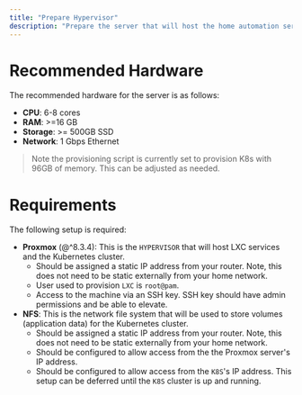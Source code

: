 ```yaml
---
title: "Prepare Hypervisor"
description: "Prepare the server that will host the home automation services."
---
```


# Recommended Hardware

The recommended hardware for the server is as follows:

- **CPU**: 6-8 cores
- **RAM**: >=16 GB
- **Storage**: >= 500GB SSD
- **Network**: 1 Gbps Ethernet

> Note the provisioning script is currently set to provision K8s with 96GB of memory. This can be adjusted as needed.

# Requirements

The following setup is required:

- **Proxmox** (@^8.3.4): This is the `HYPERVISOR` that will host LXC services and the Kubernetes cluster.
  - Should be assigned a static IP address from your router. Note, this does not need to be static externally from your home network.
  - User used to provision `LXC` is `root@pam`.
  - Access to the machine via an SSH key. SSH key should have admin permissions and be able to elevate.
- **NFS**: This is the network file system that will be used to store volumes (application data) for the Kubernetes cluster.
  - Should be assigned a static IP address from your router. Note, this does not need to be static externally from your home network.
  - Should be configured to allow access from the the Proxmox server's IP address.
  - Should be configured to allow access from the `K8S`'s IP address. This setup can be deferred until the `K8S` cluster is up and running.
